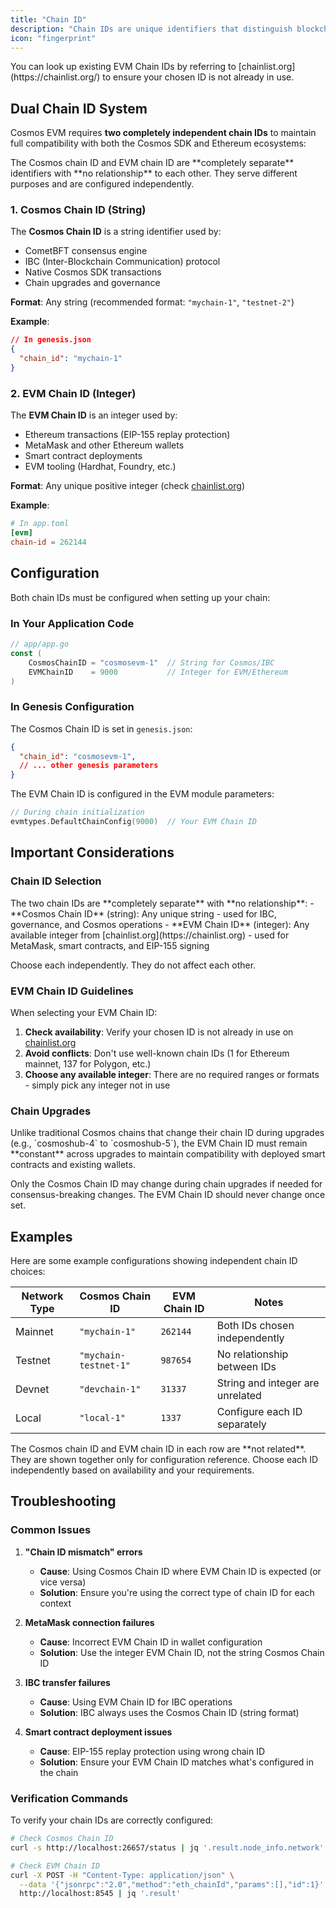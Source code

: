```yaml
---
title: "Chain ID"
description: "Chain IDs are unique identifiers that distinguish blockchain networks from each other. Cosmos EVM uses a dual Chain ID system to maintain compatibility with both Cosmos SDK and Ethereum ecosystems."
icon: "fingerprint"
---
```


<Check>
  You can look up existing EVM Chain IDs by referring to [chainlist.org](https://chainlist.org/) to ensure your chosen ID is not already in use.
</Check>

## Dual Chain ID System

Cosmos EVM requires **two completely independent chain IDs** to maintain full compatibility with both the Cosmos SDK and Ethereum ecosystems:

<Warning>
The Cosmos chain ID and EVM chain ID are **completely separate** identifiers with **no relationship** to each other. They serve different purposes and are configured independently.
</Warning>

### 1. Cosmos Chain ID (String)

The **Cosmos Chain ID** is a string identifier used by:
- CometBFT consensus engine
- IBC (Inter-Blockchain Communication) protocol
- Native Cosmos SDK transactions
- Chain upgrades and governance

**Format**: Any string (recommended format: `"mychain-1"`, `"testnet-2"`)

**Example**:
```json
// In genesis.json
{
  "chain_id": "mychain-1"
}
```

### 2. EVM Chain ID (Integer)

The **EVM Chain ID** is an integer used by:
- Ethereum transactions (EIP-155 replay protection)
- MetaMask and other Ethereum wallets
- Smart contract deployments
- EVM tooling (Hardhat, Foundry, etc.)

**Format**: Any unique positive integer (check [chainlist.org](https://chainlist.org))

**Example**:
```toml
# In app.toml
[evm]
chain-id = 262144
```

## Configuration

Both chain IDs must be configured when setting up your chain:

### In Your Application Code

```go "Chain ID Configuration" expandable
// app/app.go
const (
    CosmosChainID = "cosmosevm-1"  // String for Cosmos/IBC
    EVMChainID    = 9000           // Integer for EVM/Ethereum
)
```

### In Genesis Configuration

The Cosmos Chain ID is set in `genesis.json`:
```json "Genesis Chain ID Configuration" expandable
{
  "chain_id": "cosmosevm-1",
  // ... other genesis parameters
}
```

The EVM Chain ID is configured in the EVM module parameters:
```go "EVM Chain ID Initialization" expandable
// During chain initialization
evmtypes.DefaultChainConfig(9000)  // Your EVM Chain ID
```

## Important Considerations

### Chain ID Selection

<Warning>
The two chain IDs are **completely separate** with **no relationship**:
- **Cosmos Chain ID** (string): Any unique string - used for IBC, governance, and Cosmos operations
- **EVM Chain ID** (integer): Any available integer from [chainlist.org](https://chainlist.org) - used for MetaMask, smart contracts, and EIP-155 signing

Choose each independently. They do not affect each other.
</Warning>

### EVM Chain ID Guidelines

When selecting your EVM Chain ID:
1. **Check availability**: Verify your chosen ID is not already in use on [chainlist.org](https://chainlist.org/)
2. **Avoid conflicts**: Don't use well-known chain IDs (1 for Ethereum mainnet, 137 for Polygon, etc.)
3. **Choose any available integer**: There are no required ranges or formats - simply pick any integer not in use

### Chain Upgrades

<Note>
Unlike traditional Cosmos chains that change their chain ID during upgrades (e.g., `cosmoshub-4` to `cosmoshub-5`), the EVM Chain ID must remain **constant** across upgrades to maintain compatibility with deployed smart contracts and existing wallets.
</Note>

Only the Cosmos Chain ID may change during chain upgrades if needed for consensus-breaking changes. The EVM Chain ID should never change once set.

## Examples

Here are some example configurations showing independent chain ID choices:

| Network Type | Cosmos Chain ID | EVM Chain ID | Notes |
|-------------|-----------------|--------------|-------|
| Mainnet | `"mychain-1"` | `262144` | Both IDs chosen independently |
| Testnet | `"mychain-testnet-1"` | `987654` | No relationship between IDs |
| Devnet | `"devchain-1"` | `31337` | String and integer are unrelated |
| Local | `"local-1"` | `1337` | Configure each ID separately |

<Note>
The Cosmos chain ID and EVM chain ID in each row are **not related**. They are shown together only for configuration reference. Choose each ID independently based on availability and your requirements.
</Note>

## Troubleshooting

### Common Issues

1. **"Chain ID mismatch" errors**
   - **Cause**: Using Cosmos Chain ID where EVM Chain ID is expected (or vice versa)
   - **Solution**: Ensure you're using the correct type of chain ID for each context

2. **MetaMask connection failures**
   - **Cause**: Incorrect EVM Chain ID in wallet configuration
   - **Solution**: Use the integer EVM Chain ID, not the string Cosmos Chain ID

3. **IBC transfer failures**
   - **Cause**: Using EVM Chain ID for IBC operations
   - **Solution**: IBC always uses the Cosmos Chain ID (string format)

4. **Smart contract deployment issues**
   - **Cause**: EIP-155 replay protection using wrong chain ID
   - **Solution**: Ensure your EVM Chain ID matches what's configured in the chain

### Verification Commands

To verify your chain IDs are correctly configured:

```bash "Chain ID Verification Commands" expandable
# Check Cosmos Chain ID
curl -s http://localhost:26657/status | jq '.result.node_info.network'

# Check EVM Chain ID
curl -X POST -H "Content-Type: application/json" \
  --data '{"jsonrpc":"2.0","method":"eth_chainId","params":[],"id":1}' \
  http://localhost:8545 | jq '.result'
```